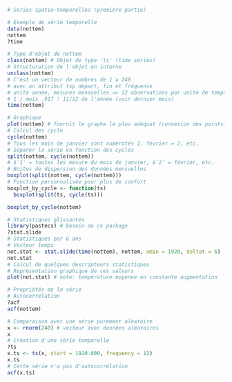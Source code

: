 ```r
# Séries spatio-temporelles (première partie)

# Exemple de série temporelle
data(nottem)
nottem
?time

# Type d'objet de nottem
class(nottem) # Objet de type 'ts' (time series)
# Structuration de l'objet en interne
unclass(nottem)
# C'est un vecteur de nombres de 1 a 240
# avec un attribut tsp depart, fin et fréquence
# unité année, mesures mensuelles => 12 observations par unité de temps
# 1 / mois .917 ! 11/12 de l'année (voir dernier mois)
time(nottem)

# Graphique
plot(nottem) # fournit le graphe le plus adéquat (connexion des points)
# Calcul des cycle
cycle(nottem)
# Tous les mois de janvier sont numérotés 1, février = 2, etc.
# Séparer la série en fonction des cycles
split(nottem, cycle(nottem))
# $'1' = toutes les mesure du mois de janvier, $'2' = février, etc.
# Boites de dispersion des données mensuelles
boxplot(split(nottem, cycle(nottem)))
# Fonction personnalisée pour plus de confort
boxplot_by_cycle <- function(ts)
  boxplot(split(ts, cycle(ts)))

boxplot_by_cycle(nottem)

# Statistiques glissantes
library(pastecs) # besoin de ce package
?stat.slide
# Statistiques par 6 ans
# Vecteur temps
not.stat <- stat.slide(time(nottem), nottem, xmin = 1920, deltat = 6)
not.stat
# Calcul de quelques descripteurs statistiques
# Représentation graphique de ces valeurs
plot(not.stat) # note: température moyenne en constante augmentation

# Propriétés de la série
# Autocorrélation
?acf
acf(nottem)

# Comparaison avec une série purement aléatoire
x <- rnorm(240) # vecteur avec données aléatoires
x
# Création d'une série temporelle
?ts
x.ts <- ts(x, start = 1920.000, frequency = 12)
x.ts
# Cette série n'a pas d'autocorrélation
acf(x.ts)

```

